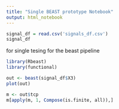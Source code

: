 ```yaml
---
title: "Single BEAST prototype Notebook"
output: html_notebook
---
```




```r
signal_df = read.csv('signals_df.csv')
signal_df
```

for single tesing for the beast pipeline

```r
library(Rbeast)
library(functional)

out <- beast(signal_df$X3)
plot(out)
```


```r

m <- out$tcp
m[apply(m, 1, Compose(is.finite, all)),]
```

